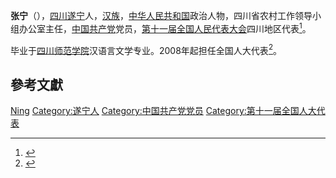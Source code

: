 {{Otheruses|张宁}}

'''张宁'''（{{bd|1955年||}}），[[四川|四川]][[遂宁|遂宁]]人，[[汉族|汉族]]，[[中华人民共和国|中华人民共和国]]政治人物，四川省农村工作领导小组办公室主任，[[中国共产党|中国共产党]]党员，[[第十一届全国人民代表大会|第十一届全国人民代表大会]]四川地区代表<ref>{{cite web|author=新华网|title=第十一届全国人大代表|url=http://news.xinhuanet.com/ziliao/2008-03/03/content_7708230.htm?node=36628|publisher=新华网|accessdate=2014-01-07|archive-date=2014-01-10|archive-url=https://web.archive.org/web/20140110211415/http://news.xinhuanet.com/ziliao/2008-03/03/content_7708230.htm?node=36628|dead-url=no}}</ref>。

毕业于[[四川师范学院|四川师范学院]]汉语言文学专业。2008年起担任全国人大代表<ref>{{cite news|title=全国人大代表信息-张宁|url= http://210.82.31.1:8084/delegate/viewDelegate.action?dbid=112198|accessdate=2013-04-05|newspaper=全国人大网|archive-url=https://web.archive.org/web/20140523225129/http://www.npc.gov.cn/delegate/viewDelegate.action?dbid=112198|archive-date=2014-05-23|dead-url=yes}}</ref>。

== 參考文獻 ==
{{reflist}}

{{Authority control}}
{{DEFAULTSORT:Zhang张}}
[[Category:張姓|Ning]]
[[Category:遂宁人|Category:遂宁人]]
[[Category:中国共产党党员|Category:中国共产党党员]]
[[Category:第十一届全国人大代表|Category:第十一届全国人大代表]]